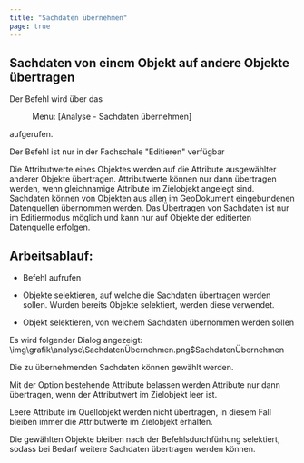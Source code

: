 ```yaml
---
title: "Sachdaten übernehmen"
page: true
---
```

## Sachdaten von einem Objekt auf andere Objekte &#252;bertragen

Der Befehl wird &#252;ber das  <Menu> Menu: [Analyse - Sachdaten übernehmen] </Menu>  aufgerufen.

<Success>
Der Befehl ist nur in der Fachschale &quot;Editieren&quot; verf&#252;gbar
</Success>

Die Attributwerte eines Objektes werden auf die Attribute ausgew&#228;hlter anderer Objekte &#252;bertragen. Attributwerte k&#246;nnen nur dann &#252;bertragen werden, wenn gleichnamige Attribute im Zielobjekt angelegt sind.
Sachdaten k&#246;nnen von Objekten aus allen im GeoDokument eingebundenen Datenquellen &#252;bernommen werden.
Das &#220;bertragen von Sachdaten ist nur im Editiermodus m&#246;glich und kann nur auf Objekte der editierten Datenquelle erfolgen.

## Arbeitsablauf:

- Befehl aufrufen

- Objekte selektieren, auf welche die Sachdaten &#252;bertragen werden sollen. Wurden bereits Objekte selektiert, werden diese verwendet.

- Objekt selektieren, von welchem Sachdaten &#252;bernommen werden sollen



Es wird folgender Dialog angezeigt:<Image>\img\grafik\analyse\SachdatenÜbernehmen.png$SachdatenÜbernehmen</Image>

Die zu &#252;bernehmenden Sachdaten k&#246;nnen gew&#228;hlt werden.

Mit der Option  <Border>bestehende Attribute belassen</Border>  werden Attribute nur dann &#252;bertragen, wenn der Attributwert im Zielobjekt leer ist.

Leere Attribute im Quellobjekt werden nicht &#252;bertragen, in diesem Fall bleiben immer die Attributwerte im Zielobjekt erhalten.

Die gew&#228;hlten Objekte bleiben nach der Befehlsdurchf&#252;rhung selektiert, sodass bei Bedarf weitere Sachdaten &#252;bertragen werden k&#246;nnen.





